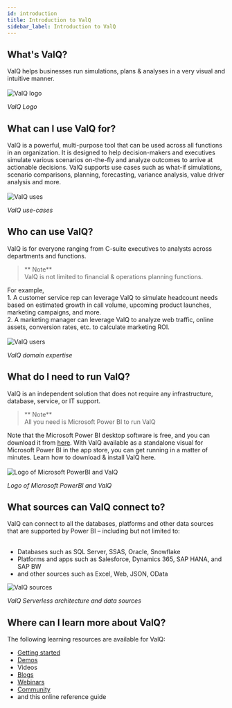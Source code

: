 ```yaml
---
id: introduction
title: Introduction to ValQ
sidebar_label: Introduction to ValQ
---
```


## What's ValQ?

<div style={{textAlign: 'justify'}}>
ValQ helps businesses run simulations, plans & analyses in a very visual and intuitive manner. 
<br /> <br />
</div>
<div style={{textAlign: 'center'}}>
  <Zoom>
  <img alt="ValQ logo" src={useBaseUrl('/doc-images/intro/1.png')} 
    width={510}
    height={200}/>
  </Zoom>
 </div>

 *ValQ Logo*

## What can I use ValQ for?

<div style={{textAlign: 'justify'}}>
ValQ is a powerful, multi-purpose tool that can be used across all functions in an organization. It is designed to 
help decision-makers and executives simulate various scenarios on-the-fly and analyze outcomes to
arrive at actionable decisions. ValQ supports use cases such as what-if simulations, scenario comparisons, planning, forecasting, variance analysis, value driver analysis and more.
</div> <br />

<div style={{textAlign: 'center'}}>
  <Zoom>
    <img alt="ValQ uses" src={useBaseUrl('/doc-images/intro/2.png')} 
    width={500}
    height={410}/>
  </Zoom>
</div>

*ValQ use-cases*

## Who can use ValQ?

ValQ is for everyone ranging from C-suite executives to analysts across departments and functions. 

> ** Note** <br /> ValQ is not limited to financial & operations planning functions. 

<div style={{textAlign: 'justify'}}>
For example, <br />
1.  A customer service rep can leverage ValQ to simulate headcount needs based on estimated growth in call volume,
upcoming product launches, marketing campaigns, and more. <br />
2.  A marketing manager can leverage ValQ to analyze web traffic, online assets, conversion rates, etc. to calculate
marketing ROI.
</div> <br />

<div style={{textAlign: 'center'}}>
  <Zoom>
    <img alt="ValQ users" src={useBaseUrl('/doc-images/intro/3.png')} 
    width={595}
    height={220}/>
  </Zoom>    
</div>

*ValQ domain expertise*

## What do I need to run ValQ?

ValQ is an independent solution that does not require any infrastructure, database, service, or IT support.

> ** Note** <br /> All you need is Microsoft Power BI to run ValQ

<div style={{textAlign: 'justify'}}>
Note that the Microsoft Power BI desktop software is free, and you can download it from <a href="https://powerbi.microsoft.com/en-us/downloads/" target="_blank">here</a>.
With ValQ available as a standalone visual for Microsoft Power BI in the app store, you can get running in a matter of minutes.
Learn how to download & install ValQ <Link to={useBaseUrl('docs/intro/install')}>here</Link>.
</div> <br />

<div style={{textAlign: 'center'}}>
  <Zoom>
<img alt="Logo of Microsoft PowerBI and ValQ" src={useBaseUrl('/doc-images/intro/4.png')}
    width={425}
    height={170}/>
  </Zoom>
</div>

*Logo of Microsoft PowerBI and ValQ*

## What sources can ValQ connect to?

<div style={{textAlign: 'justify'}}>
ValQ can connect to all the databases, platforms and other data sources that are supported by Power BI – including but not limited to:
</div> <br />

  - Databases such as SQL Server, SSAS, Oracle, Snowflake
  - Platforms and apps such as Salesforce, Dynamics 365, SAP HANA, and SAP BW
  - and other sources such as Excel, Web, JSON, OData

<div style={{textAlign: 'center'}}>
  <Zoom>
<img alt="ValQ sources" src={useBaseUrl('/doc-images/intro/5.png')}
    width={565}
    height={300}/>
  </Zoom>
</div>

*ValQ Serverless architecture and data sources*

## Where can I learn more about ValQ?

The following learning resources are available for ValQ:
  -   <a href="https://valq.com/get-started/" target="_blank">Getting started</a> 
  -   <a href="https://valq.com/demos/" target="_blank">Demos</a>
  -   <Link to={useBaseUrl('docs/how_to_videos/get-started')}>Videos</Link>
  -   <a href="https://valq.com/blogs/" target="_blank">Blogs</a>
  -   <a href="https://valq.com/webinars/" target="_blank">Webinars</a>
  -   <a href="https://community.valq.com/" target="_blank">Community</a>
  -   and this online reference guide
